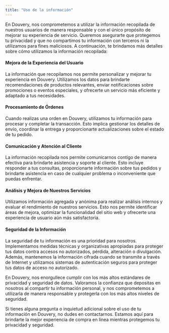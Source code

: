 ```yaml
---
title: "Uso de la información"
---
```


 
En Douvery, nos comprometemos a utilizar la información recopilada de nuestros usuarios de manera responsable y con el único propósito de mejorar su experiencia de servicio. Queremos asegurarte que protegemos tu privacidad y que no compartimos tu información con terceros ni la utilizamos para fines maliciosos. A continuación, te brindamos más detalles sobre cómo utilizamos la información recopilada:

#### Mejora de la Experiencia del Usuario

La información que recopilamos nos permite personalizar y mejorar tu experiencia en Douvery. Utilizamos los datos para brindarte recomendaciones de productos relevantes, enviar notificaciones sobre promociones o eventos especiales, y ofrecerte un servicio más eficiente y adaptado a tus necesidades.

#### Procesamiento de Órdenes

Cuando realizas una orden en Douvery, utilizamos tu información para procesar y completar la transacción. Esto implica gestionar los detalles de envío, coordinar la entrega y proporcionarte actualizaciones sobre el estado de tu pedido.

#### Comunicación y Atención al Cliente

La información recopilada nos permite comunicarnos contigo de manera efectiva para brindarte asistencia y soporte al cliente. Esto incluye responder a tus consultas, proporcionarte información sobre tus pedidos y brindarte asistencia en caso de cualquier problema o inconveniente que puedas enfrentar.

#### Análisis y Mejora de Nuestros Servicios

Utilizamos información agregada y anónima para realizar análisis internos y evaluar el rendimiento de nuestros servicios. Esto nos permite identificar áreas de mejora, optimizar la funcionalidad del sitio web y ofrecerte una experiencia de usuario aún más satisfactoria.

#### Seguridad de la Información

La seguridad de tu información es una prioridad para nosotros. Implementamos medidas técnicas y organizativas apropiadas para proteger tus datos contra accesos no autorizados, pérdida, alteración o divulgación. Además, mantenemos la información cifrada cuando se transmite a través de Internet y utilizamos sistemas de autenticación seguros para proteger tus datos de acceso no autorizado.

En Douvery, nos enorgullece cumplir con los más altos estándares de privacidad y seguridad de datos. Valoramos la confianza que depositas en nosotros al compartir tu información personal, y nos comprometemos a utilizarla de manera responsable y protegerla con los más altos niveles de seguridad.

Si tienes alguna pregunta o inquietud adicional sobre el uso de tu información en Douvery, no dudes en contactarnos. Estamos aquí para brindarte la mejor experiencia de compra en línea mientras protegemos tu privacidad y seguridad.

 
